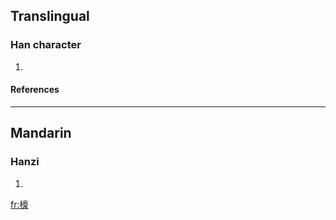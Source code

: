 ==Translingual==
===Han character===
{{Han char|rn=75|rad=木|as=14|sn=18|four=4093<sub>2</sub>|canj=木卜口人 (DYRO)}}
# {{defn|Han|sort=木14}}
====References====
{{Han ref|kx=0558.460|dkj=15744|hdz=21310.040|uh=6ABA|ud=27322|bh=EFE2|bd=61410}}

----
==Mandarin==
===Hanzi===
{{cmn-hanzi|pin=[[gǎo]] ([[gao3]])|wg=kao<sup>3</sup>}}
# {{defn|Mandarin}}

[[fr:檺]]
